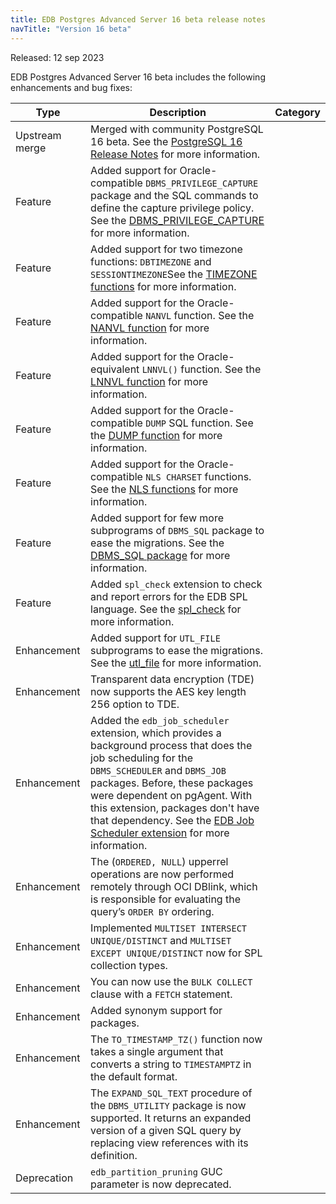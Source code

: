 ```yaml
---
title: EDB Postgres Advanced Server 16 beta release notes
navTitle: "Version 16 beta"
---
```


Released: 12 sep 2023

EDB Postgres Advanced Server 16 beta includes the following enhancements and bug fixes:

|      Type      |                                                                                                                                                                                 Description                                                                                                                                                                                 | Category |
| -------------- | --------------------------------------------------------------------------------------------------------------------------------------------------------------------------------------------------------------------------------------------------------------------------------------------------------------------------------------------------------------------------- | -------- |
| Upstream merge | Merged with community PostgreSQL 16 beta. See the [PostgreSQL 16 Release Notes](https://www.postgresql.org/docs/16/release-16.html) for more information.                                                                                                                                                                                                                   |          |
| Feature        | Added support for Oracle-compatible `DBMS_PRIVILEGE_CAPTURE` package and the SQL commands to define the capture privilege policy. See the [DBMS_PRIVILEGE_CAPTURE](../reference/oracle_compatibility_reference/epas_compat_bip_guide/03_built-in_packages/10_dbms_privilege_capture/) for more information.                                                                 |          |
| Feature        | Added support for two timezone functions: `DBTIMEZONE` and `SESSIONTIMEZONE`See the [TIMEZONE functions](../reference/sql_reference/03_functions_and_operators/08_date_time_functions_and_operators/#timezone-functions) for more information.                                                                                                                              |          |
| Feature        | Added support for the Oracle-compatible `NANVL` function. See the [NANVL function](../reference/sql_reference/03_functions_and_operators/10_conditional_expressions/#nanvl) for more information.                                                                                                                                                                           |          |
| Feature        | Added support for the Oracle-equivalent `LNNVL()` function. See the [LNNVL function](../reference/sql_reference/03_functions_and_operators/10_conditional_expressions/#lnnvl) for more information.                                                                                                                                                                         |          |
| Feature        | Added support for the Oracle-compatible `DUMP` SQL function. See the [DUMP function](../reference/sql_reference/03_functions_and_operators/dump_function/) for more information.                                                                                                                                                                                            |          |
| Feature        | Added support for the Oracle-compatible `NLS CHARSET` functions. See the [NLS functions](../reference/sql_reference/03_functions_and_operators/04_string_functions_and_operators/) for more information.                                                                                                                                                                    |          |
| Feature        | Added support for few more subprograms of `DBMS_SQL` package to ease the migrations. See the [DBMS_SQL package](../reference/oracle_compatibility_reference/epas_compat_bip_guide/03_built-in_packages/17_dbms_sql/) for more information.                                                                                                                                  |          |
| Feature        | Added `spl_check` extension to check and report errors for the EDB SPL language. See the [spl_check](/pg_extensions/spl_check/) for more information.                                                                                                                                                                                                                  |          |
| Enhancement    | Added support for `UTL_FILE` subprograms to ease the migrations. See the [utl_file](../reference/oracle_compatibility_reference/epas_compat_bip_guide/03_built-in_packages/20_utl_file.mdx) for more information.                                                                                                                                                           |          |
| Enhancement    | Transparent data encryption (TDE) now supports the AES key length 256 option to TDE.                                                                                                                                                                                                                                                                                        |          |
| Enhancement    | Added the `edb_job_scheduler` extension, which provides a background process that does the job scheduling for the `DBMS_SCHEDULER` and `DBMS_JOB` packages. Before, these packages were dependent on pgAgent. With this extension, packages don't have that dependency. See the [EDB Job Scheduler extension](/pg_extensions/edb_job_scheduler/) for more information. |          |
| Enhancement    | The (`ORDERED, NULL`) upperrel operations are now performed remotely through OCI DBlink, which is responsible for evaluating the query’s `ORDER BY` ordering.                                                                                                                                                                                                               |          |
| Enhancement    | Implemented `MULTISET INTERSECT UNIQUE/DISTINCT` and `MULTISET EXCEPT UNIQUE/DISTINCT` now for SPL collection types.                                                                                                                                                                                                                                                        |          |
| Enhancement    | You can now use the `BULK COLLECT` clause with a `FETCH` statement.                                                                                                                                                                                                                                                                                                         |          |
| Enhancement    | Added synonym support for packages.                                                                                                                                                                                                                                                                                                                                         |          |
| Enhancement    | The `TO_TIMESTAMP_TZ()` function now takes a single argument that converts a string to `TIMESTAMPTZ` in the default format.                                                                                                                                                                                                                                                 |          |
| Enhancement    | The `EXPAND_SQL_TEXT` procedure of the `DBMS_UTILITY` package is now supported. It returns an expanded version of a given SQL query by replacing view references with its definition.                                                                                                                                                                                       |          |
| Deprecation    | `edb_partition_pruning` GUC parameter is now deprecated.                                                                                                                                                                                                                                                                                                                    |          |
